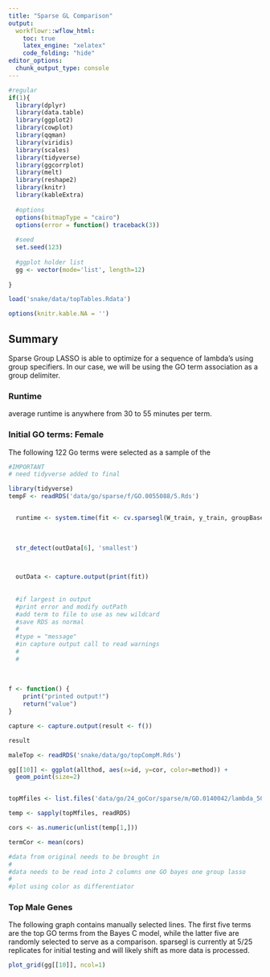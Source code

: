 ```yaml
---
title: "Sparse GL Comparison"
output:
  workflowr::wflow_html:
    toc: true
    latex_engine: "xelatex"
    code_folding: "hide"
editor_options:
  chunk_output_type: console
---
```


```r
#regular
if(1){
  library(dplyr)
  library(data.table)
  library(ggplot2)
  library(cowplot)
  library(qqman)
  library(viridis)
  library(scales)
  library(tidyverse)
  library(ggcorrplot)
  library(melt)
  library(reshape2)
  library(knitr)
  library(kableExtra)
  
  #options
  options(bitmapType = "cairo")
  options(error = function() traceback(3))
  
  #seed
  set.seed(123)
  
  #ggplot holder list
  gg <- vector(mode='list', length=12)
  
}
```

``` r

load('snake/data/topTables.Rdata')

options(knitr.kable.NA = '')


```


## Summary


Sparse Group LASSO is able to optimize for a sequence of lambda's using group specifiers. In our case, we will be using the GO term association as a group delimiter. 



### Runtime

average runtime is anywhere from 30 to 55 minutes per term.



### Initial GO terms: Female


The following 122 Go terms were selected as a sample of the 

``` r




#IMPORTANT
# need tidyverse added to final

library(tidyverse)
tempF <- readRDS('data/go/sparse/f/GO.0055088/5.Rds')


  runtime <- system.time(fit <- cv.sparsegl(W_train, y_train, groupBase, nfolds=5))
  
  
  
  str_detect(outData[6], 'smallest')


  
  outData <- capture.output(print(fit))
  
  
  #if largest in output
  #print error and modify outPath
  #add term to file to use as new wildcard
  #save RDS as normal
  #
  #type = "message"
  #in capture output call to read warnings
  #
  #
  
  
  
f <- function() {
    print("printed output!")
    return("value")
}

capture <- capture.output(result <- f())

result

maleTop <- readRDS('snake/data/go/topCompM.Rds')

gg[[10]] <- ggplot(allthod, aes(x=id, y=cor, color=method)) +
  geom_point(size=2)


topMfiles <- list.files('data/go/24_goCor/sparse/m/GO.0140042/lambda_500', full.names=TRUE)

temp <- sapply(topMfiles, readRDS)

cors <- as.numeric(unlist(temp[1,]))

termCor <- mean(cors)

#data from original needs to be brought in
#
#data needs to be read into 2 columns one GO bayes one group lasso
#
#plot using color as differentiator

```

### Top Male Genes

The following graph contains manually selected lines. The first five terms are the top GO terms from the Bayes C model, while the latter five are randomly selected to serve as a comparison. sparsegl is currently at 5/25 replicates for initial testing and will likely shift as more data is processed.

``` r

plot_grid(gg[[10]], ncol=1)

```




